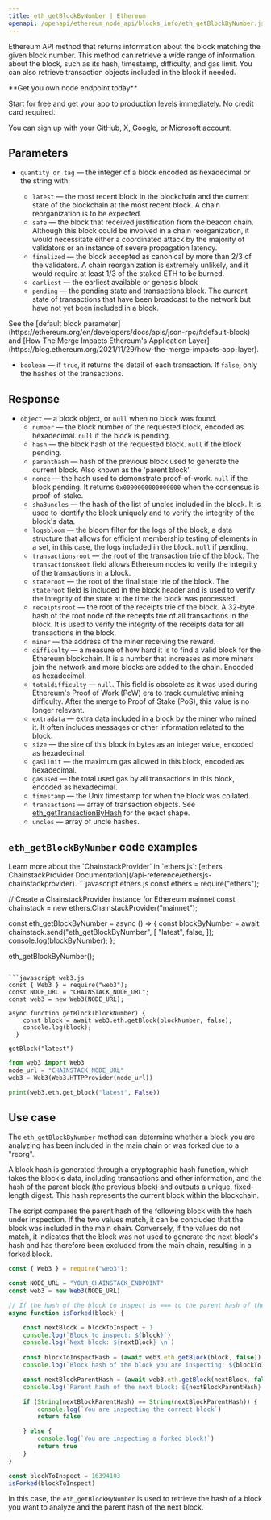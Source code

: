 ---
title: eth_getBlockByNumber | Ethereum
openapi: /openapi/ethereum_node_api/blocks_info/eth_getBlockByNumber.json POST /0a9d79d93fb2f4a4b1e04695da2b77a7
---

Ethereum API method that returns information about the block matching the given block number. This method can retrieve a wide range of information about the block, such as its hash, timestamp, difficulty, and gas limit. You can also retrieve transaction objects included in the block if needed.

<Check>
**Get you own node endpoint today**

[Start for free](https://console.chainstack.com/) and get your app to production levels immediately. No credit card required.

You can sign up with your GitHub, X, Google, or Microsoft account.
</Check>


## Parameters

* `quantity or tag` — the integer of a block encoded as hexadecimal or the string with:

  + `latest` — the most recent block in the blockchain and the current state of the blockchain at the most recent block. A chain reorganization is to be expected.
  + `safe` — the block that received justification from the beacon chain. Although this block could be involved in a chain reorganization, it would necessitate either a coordinated attack by the majority of validators or an instance of severe propagation latency.
  + `finalized` — the block accepted as canonical by more than 2/3 of the validators. A chain reorganization is extremely unlikely, and it would require at least 1/3 of the staked ETH to be burned.
  + `earliest` — the earliest available or genesis block
  + `pending` — the pending state and transactions block. The current state of transactions that have been broadcast to the network but have not yet been included in a block.

<Note>
See the [default block parameter](https://ethereum.org/en/developers/docs/apis/json-rpc/#default-block) and [How The Merge Impacts Ethereum's Application Layer](https://blog.ethereum.org/2021/11/29/how-the-merge-impacts-app-layer).
</Note>

* `boolean` — if `true`, it returns the detail of each transaction. If `false`, only the hashes of the transactions.

## Response

* `object` — a block object, or `null` when no block was found.
  + `number` — the block number of the requested block, encoded as hexadecimal. `null` if the block is pending.
  + `hash` — the block hash of the requested block. `null` if the block pending.
  + `parenthash` — hash of the previous block used to generate the current block. Also known as the 'parent block'.
  + `nonce` — the hash used to demonstrate proof-of-work. `null` if the block pending. It returns `0x0000000000000000` when the consensus is proof-of-stake.
  + `sha3uncles` — the hash of the list of uncles included in the block. It is used to identify the block uniquely and to verify the integrity of the block's data.
  + `logsbloom` — the bloom filter for the logs of the block, a data structure that allows for efficient membership testing of elements in a set, in this case, the logs included in the block. `null` if pending.
  + `transactionsroot` — the root of the transaction trie of the block. The `transactionsRoot` field allows Ethereum nodes to verify the integrity of the transactions in a block.
  + `stateroot` — the root of the final state trie of the block. The `stateroot` field is included in the block header and is used to verify the integrity of the state at the time the block was processed
  + `receiptsroot` — the root of the receipts trie of the block. A 32-byte hash of the root node of the receipts trie of all transactions in the block. It is used to verify the integrity of the receipts data for all transactions in the block.
  + `miner` — the address of the miner receiving the reward.
  + `difficulty` — a measure of how hard it is to find a valid block for the Ethereum blockchain. It is a number that increases as more miners join the network and more blocks are added to the chain. Encoded as hexadecimal.
  + `totaldifficulty` — `null`. This field is obsolete as it was used during Ethereum's Proof of Work (PoW) era to track cumulative mining difficulty. After the merge to Proof of Stake (PoS), this value is no longer relevant.
  + `extradata` — extra data included in a block by the miner who mined it. It often includes messages or other information related to the block.
  + `size` — the size of this block in bytes as an integer value, encoded as hexadecimal.
  + `gaslimit` — the maximum gas allowed in this block, encoded as hexadecimal.
  + `gasused` — the total used gas by all transactions in this block, encoded as hexadecimal.
  + `timestamp` — the Unix timestamp for when the block was collated.
  + `transactions` — array of transaction objects. See [eth\_getTransactionByHash](/api-reference/ethereum_node_api/transaction_info/eth_getTransactionByHash) for the exact shape.
  + `uncles` — array of uncle hashes.

## `eth_getBlockByNumber` code examples

  
<Note>
Learn more about the `ChainstackProvider` in `ethers.js`: [ethers ChainstackProvider Documentation](/api-reference/ethersjs-chainstackprovider).
</Note>

<CodeGroup>
```javascript ethers.js
const ethers = require("ethers");

// Create a ChainstackProvider instance for Ethereum mainnet
const chainstack = new ethers.ChainstackProvider("mainnet");

const eth_getBlockByNumber = async () => {
  const blockByNumber = await chainstack.send("eth_getBlockByNumber", [
    "latest",
    false,
  ]);
  console.log(blockByNumber);
};

eth_getBlockByNumber();
```

```javascript web3.js
const { Web3 } = require("web3");
const NODE_URL = "CHAINSTACK_NODE_URL";
const web3 = new Web3(NODE_URL);

async function getBlock(blockNumber) {
    const block = await web3.eth.getBlock(blockNumber, false);
    console.log(block);
  }
  
getBlock("latest")
```

```python web3.py
from web3 import Web3
node_url = "CHAINSTACK_NODE_URL"
web3 = Web3(Web3.HTTPProvider(node_url))

print(web3.eth.get_block("latest", False))
```
</CodeGroup>


## Use case

The `eth_getBlockByNumber` method can determine whether a block you are analyzing has been included in the main chain or was forked due to a "reorg".

A block hash is generated through a cryptographic hash function, which takes the block's data, including transactions and other information, and the hash of the parent block (the previous block) and outputs a unique, fixed-length digest. This hash represents the current block within the blockchain.

The script compares the parent hash of the following block with the hash under inspection. If the two values match, it can be concluded that the block was included in the main chain. Conversely, if the values do not match, it indicates that the block was not used to generate the next block's hash and has therefore been excluded from the main chain, resulting in a forked block.

```javascript index.js
const { Web3 } = require("web3");

const NODE_URL = "YOUR_CHAINSTACK_ENDPOINT"
const web3 = new Web3(NODE_URL)

// If the hash of the block to inspect is === to the parent hash of the next block, then this is not a forked block.
async function isForked(block) {

    const nextBlock = blockToInspect + 1
    console.log(`Block to inspect: ${block}`)
    console.log(`Next block: ${nextBlock} \n`)
    
    const blockToInspectHash = (await web3.eth.getBlock(block, false)).hash
    console.log(`Block hash of the block you are inspecting: ${blockToInspectHash} \n`)

    const nextBlockParentHash = (await web3.eth.getBlock(nextBlock, false)).parentHash
    console.log(`Parent hash of the next block: ${nextBlockParentHash} \n`)

    if (String(nextBlockParentHash) == String(nextBlockParentHash)) {
        console.log(`You are inspecting the correct block`)
        return false

    } else {
        console.log(`You are inspecting a forked block!`)
        return true
    }
}

const blockToInspect = 16394103
isForked(blockToInspect)
```

In this case, the `eth_getBlockByNumber` is used to retrieve the hash of a block you want to analyze and the parent hash of the next block.
